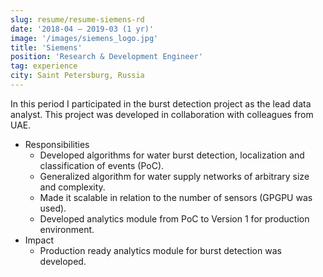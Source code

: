 ```yaml
---
slug: resume/resume-siemens-rd
date: '2018-04 – 2019-03 (1 yr)'
image: '/images/siemens_logo.jpg'
title: 'Siemens'
position: 'Research & Development Engineer'
tag: experience
city: Saint Petersburg, Russia
---
```

In this period I participated in the burst detection project as the lead data analyst. This project was developed in collaboration with colleagues from UAE.

* Responsibilities
    *  Developed algorithms for water burst detection, localization and classification of events (PoC).
    *  Generalized algorithm for water supply networks of arbitrary size and complexity.
    *  Made it scalable in relation to the number of sensors (GPGPU was used).
    *  Developed analytics module from PoC to Version 1 for production environment.
* Impact
    *  Production ready analytics module for burst detection was developed.

